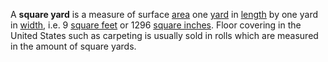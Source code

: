 A '''square yard''' is a measure of surface [[area]] one [[yard]] in [[length]] by one yard in [[width]], i.e.  9 [[square foot|square feet]] or 1296 [[square inch|square inches]].  Floor covering in the United States such as carpeting  is usually sold in rolls which are measured in the amount of square yards.

{{msg:Measurement_Units}}